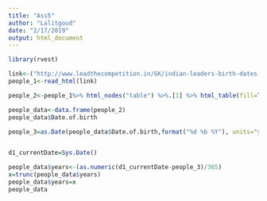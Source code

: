```yaml
---
title: "Ass5"
author: "Lalitgoud"
date: "2/17/2019"
output: html_document
---
```


```r

library(rvest)

link<-("http://www.leadthecompetition.in/GK/indian-leaders-birth-dates-and-memorials.html")
people_1<-read_html(link)

people_2<-people_1%>% html_nodes("table") %>%.[1] %>% html_table(fill=TRUE)

people_data<-data.frame(people_2)
people_data$Date.of.birth

people_3=as.Date(people_data$Date.of.birth,format("%d %b %Y"), units="years")


d1_currentDate=Sys.Date()

people_data$years<-(as.numeric(d1_currentDate-people_3)/365)
x=trunc(people_data$years)
people_data$years=x
people_data



```



